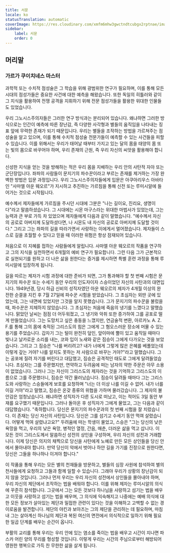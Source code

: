 ```yaml
---
title: 서문
locale: ko
statusTranslation: automatic
coverImage: https://res.cloudinary.com/xmfm6mhw3gwctndtcubgx2rptnae/image/upload/v1741354450/small_cover_tratado_esoterico_de_astrologia_hermetica_6210a35442.webp
sidebar:
    label: 서문
    order: 0
---
```

## 머리말

### 가르가 쿠이치네스 마스터

과학적 또는 수치적 점성술은 그 학습을 위해 광범위한 연구가 필요하며, 이를 통해 모든 시대의 점성가들은 중요한 사건에 대한 예측을 해왔습니다. 또한 독일의 히틀러와 같이 그 지식을 활용하여 전쟁 공격을 지휘하기 위해 전문 점성가들을 활용한 위대한 인물들도 있었습니다.

우리 그노시스주의자들은 그러한 연구 방식과는 분리되어 있습니다. 왜냐하면 그러한 방식으로는 인간이 예측에 따른 장난감, 즉 다양한 사각형과 별들의 움직임을 나타내는 징표 앞에 무력한 존재가 되기 때문입니다. 우리는 별들을 조작하는 방법을 가르쳐주는 점성술을 알고 있으며, 이를 통해 수치적 점성술 전문가들이 예측할 수 있는 사건들을 피할 수 있습니다. 이를 위해서는 우리가 태어날 때부터 가지고 있는 달의 몸을 태양의 몸 또는 빛의 몸으로 바꾸어야 하며, 우리 존재의 근원, 즉 우리 자신의 씨앗을 활용해야 합니다.

신성한 지식을 얻는 것을 방해하는 적은 우리 몸을 지배하는 우리 안의 사탄적 자아 또는 군단장입니다. 좌파의 사람들이 문지기의 파수꾼이라고 부르는 존재를 제거하는 가장 완벽한 방법은 입문 과정입니다. 우리 그노시스주의자들에게 입문은 아쿠아리우스 아바타인 "사마엘 아운 웨오르"가 지시하고 추진하는 가르침을 통해 신전 또는 루미시알에 들어가는 것으로 시작됩니다.

예수께서 제자들에게 가르침을 주시던 시대에 그분은 "나는 길이요, 진리요, 생명이다"라고 말씀하셨습니다. 그 시대에는 시몬 마구스라는 위대한 마법사가 있었는데, 그는 능력과 큰 부로 가득 차 있었으며 제자들에게 다음과 같이 말했습니다. "예수께서 자신의 공로로 아버지께 도달하셨다면, 나 시몬도 내 자신의 공로로 아버지께 도달할 것이다." 그리고 그는 좌파의 길을 따라가면서 사랑하는 이에게서 멀어졌습니다. 제자들이 스스로 길을 초월할 수 있다고 믿을 때 이러한 위험은 항상 잠재되어 있습니다.

처음으로 이 지혜를 접하는 사람들에게 알립니다. 사마엘 아운 웨오르의 작품을 연구하고 그의 지식을 실천하면서 6개월의 예비 연구가 필요합니다. 그런 다음 그가 근본적으로 실현되기를 원하고 더 나은 삶을 원한다는 증거를 제시하면 특별 훈련 과정을 통해 루미시알에 입장하게 됩니다.

길을 따르는 제자가 시험 과정에 대한 준비가 되면, 그가 통과해야 할 첫 번째 시험은 문지기의 파수꾼 또는 수세기 동안 우리의 인도자이자 스승이었던 자신의 사탄과의 대면입니다. 1949년경, 당시 하급 신비의 성직자였던 아운 웨오르의 제자가 4개월 이상의 완전한 순결을 지킨 후 7월 27일에 파수꾼 시험을 받았습니다. 그 초심자는 외딴 곳에 있었는데, 그는 내면에 있었지만 그것을 알지 못했습니다. 그가 문지기의 파수꾼을 불렀을 때, 파수꾼은 지체하지 않았습니다. 그 초심자는 처음에 죽음의 냉기를 느꼈다고 말했습니다. 맑았던 날씨는 점점 더 어두워졌고, 그 냉기와 악취 또한 증가하여 그를 공포로 떨게 만들었습니다. 그는 도망치고 싶은 충동을 느꼈지만, 연금술적 변환, 아르카노 A. Z. F.를 통해 그의 몸에 축적된 그리스도의 힘은 그에게 그 혐오스러운 장소에 머물 수 있는 용기를 주었습니다. 갑자기 그는 털이 완전히 덮인, 앞이마에 뿔이 있고 움직일 때마다 빛나고 날카로운 소리를 내는, 코와 입이 노새와 같은 짐승이 그에게 다가오는 것을 보았습니다. 그리고 그 짐승은 "나를 버리려고? 내가 너에게 그렇게 많은 은혜를 베풀었는데 이렇게 갚는 거야? 나를 알지도 못하는 저 사람으로 바꾸는 거야?"라고 말했습니다. 그는 공포에 질려 자기를 버린다고 대답했고, 짐승은 공격적인 태도로 그에게 달려들었습니다. 초심자는 그를 주문했지만, 연약하고 두려움에 떠는 남자의 약한 주문은 아무 소용이 없었습니다. 그러나 그는 자신이 그리스도의 제자라는 것을 기억하고 그리스도의 이름으로 그를 주문했더니, 짐승은 약간 물러났습니다. 짐승이 달려들 때마다 그는 그리스도와 사랑하는 스승들에게 보호를 요청하며 "너는 더 이상 나를 이길 수 없어. 내가 너를 이길 거야"라고 말했고, 짐승은 온갖 종류의 위협을 가하며 물러갔습니다. 그 제자의 불안감은 엄청났습니다. 왜냐하면 성직자가 다른 도시로 떠났고, 이는 적어도 3일 동안 부재를 요구했기 때문입니다. 그러나 돌아온 후 성직자가 그에게 물었고, 그는 다음과 같이 대답했습니다. "축하합니다. 당신은 문지기의 파수꾼과의 첫 번째 시험을 잘 치렀습니다. 이 존재는 당신 자신의 사탄입니다. 당신은 그를 섬기고 수세기 동안 먹여 살렸습니다. 어떻게 먹여 살렸냐고요?" 두려움에 떠는 학생이 물었고, 스승은 "그는 당신의 낮은 욕망을 먹고, 우리의 낮은 욕망, 병적인 열정, 간음, 매춘, 더러운 삶을 먹고 삽니다. 이 모든 것이 그리스도께서 말씀하신 성전의 상인을 구성하며, 우리 자신의 성전과 거래합니다. 이제 당신은 의지의 채찍으로 당신을 사탄에게 노예로 만든 모든 상인들을 당신 안에서 몰아내야 합니다. 만약 당신이 악에서 벗어나 하얀 길을 가기를 진정으로 원한다면, 당신은 그들을 하나하나 이겨야 합니다."

이 작품을 통해 우리는 모든 별의 천재들을 방문하고, 별들의 심장 사원에 참석하여 별의 천사들에게 요청하고 그들과 함께 일할 수 있습니다. 그래야 우리가 상황의 장난감이 되지 않을 것입니다. 그러나 먼저 우리는 우리 자신의 성전에서 상인들을 몰아내야 하며, 우리 자신의 제단에서 조작하는 법을 배워야 합니다. 이를 위해 제자는 루미시알의 의식에 꾸준히 참석합니다. 그곳에서 그는 모든 것보다 하나님을 사랑하고 섬기는 법을 배우고 이웃을 사랑하고 섬기는 법을 배우며, 그 의식에 익숙해지고 나중에는 예배 의식에 대한 모든 정보가 살아있는 제단과 밀접한 관련이 있다는 것을 이해하고 고백할 수 없는 경이로움을 발견합니다. 제단의 야킨과 보아즈는 그의 제단을 관리하는 데 필요하며, 마침내 그는 살아계신 하나님의 제단과 복된 여신의 면전에서 의식적으로 일하기 위해 필요한 일곱 단계를 배우는 순간이 옵니다.

부활의 교리를 통해 우리는 우리 안에 있는 염소를 죽이는 법을 배우고 시간이 지나면 파스카 어린 양의 무리를 형성할 것입니다. 이렇게 우리는 시간의 주님으로부터 해방되어 영원한 행복으로 가득 찬 무한한 삶을 살게 됩니다.

